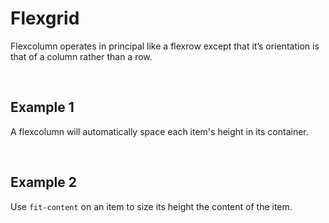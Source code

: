 
<Meta title="Styles/Flexcolumn" />

# Flexgrid

Flexcolumn operates in principal like a flexrow except that it’s orientation is that of a column rather than a row.

<br />

## Example 1

A flexcolumn will automatically space each item's height in its container.
<Canvas>
  <Story name="Example1" story={stories.Example1} />
</Canvas>

<br />

## Example 2

Use `fit-content` on an item to size its height the content of the item.
<Canvas>
  <Story name="Example2" story={stories.Example2} />
</Canvas>
